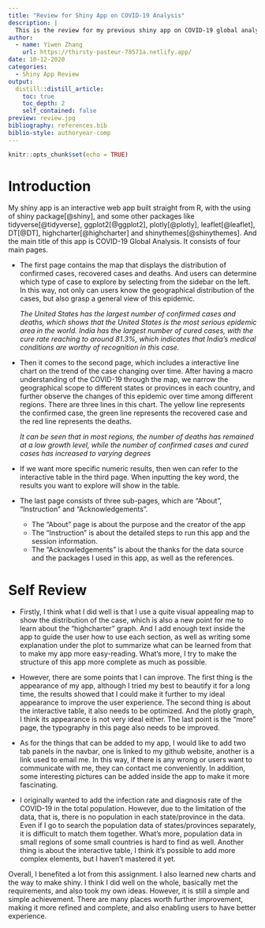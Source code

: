 ```yaml
---
title: "Review for Shiny App on COVID-19 Analysis"
description: |
  This is the review for my previous shiny app on COVID-19 global analysis. In this review, I will introduce the content of my app , then show both where it's done well, where it's worth improving, and what I might add next time. Hope you can enjoy when reading!
author:
  - name: Yiwen Zhang 
    url: https://thirsty-pasteur-78571a.netlify.app/
date: 10-12-2020
categories:
  - Shiny App Review
output:
  distill::distill_article:
    toc: true
    toc_depth: 2
    self_contained: false
preview: review.jpg
bibliography: references.bib
biblio-style: authoryear-comp
---
```


```r
knitr::opts_chunk$set(echo = TRUE)
```

# Introduction

My shiny app is an interactive web app built straight from R, with the using of shiny package[@shiny], and some other packages like tidyverse[@tidyverse], ggplot2[@ggplot2], plotly[@plotly], leaflet[@leaflet], DT[@DT], highcharter[@highcharter] and shinythemes[@shinythemes]. And the main title of this app is COVID-19 Global Analysis. It consists of four main pages.

- The first page contains the map that displays the distribution of confirmed cases, recovered cases and deaths. And users can determine which type of case to explore by selecting from the sidebar on the left. In this way, not only can users know the geographical distribution of the cases, but also grasp a general view of this epidemic. 

  *The United States has the largest number of confirmed cases and deaths, which shows that the United States is the most    serious epidemic area in the world. India has the largest number of cured cases, with the cure rate reaching to around    81.3%, which indicates that India's medical conditions are worthy of recognition in this case.*

- Then it comes to the second page, which includes a interactive line chart on the trend of the case changing over time. After having a macro understanding of the COVID-19 through the map, we narrow the geographical scope to different states or provinces in each country, and further observe the changes of this epidemic over time among different regions. 
There are three lines in this chart. The yellow line represents the confirmed case, the green line represents the recovered case and the red line represents the deaths. 

  *It can be seen that in most regions, the number of deaths has remained at a low growth level, while the number of         confirmed cases and cured cases has increased to varying degrees*

- If we want more specific numeric results, then wen can refer to the interactive table in the third page. When inputting the key word, the results you want to explore will show in the table.

- The last page consists of three sub-pages, which are "About", "Instruction" and "Acknowledgements".
  + The "About" page is about the purpose and the creator of the app
  + The "Instruction" is about the detailed steps to run this app and the session information.
  + The "Acknowledgements" is about the thanks for the data source and the packages I used in this app, as well as the        references.

# Self Review

- Firstly, I think what I did well is that I use a quite visual appealing map to show the distribution of the case, which is also a new point for me to learn about the "highcharter" graph. And I add enough text inside the app to guide the user how to use each section, as well as writing some explanation under the plot to summarize what can be learned from that to make my app more easy-reading. What's more, I try to make the structure of this app more complete as much as possible.

- However, there are some points that I can improve. The first thing is the appearance of my app, although I tried my best to beautify it for a long time, the results showed that I could make it further to my ideal appearance to improve the user experience. The second thing is about the interactive table, it also needs to be optimized. And the plotly graph, I think its appearance is not very ideal either. The last point is the "more" page, the typography in this page also needs to be improved.

- As for the things that can be added to my app, I would like to add two tab panels in the navbar, one is linked to my github website, another is a link used to email me. In this way, if there is any wrong or users want to communicate with me, they can contact me conveniently. In addition, some interesting pictures can be added inside the app to make it more fascinating.

- I originally wanted to add the infection rate and diagnosis rate of the COVID-19 in the total population. However, due to the limitation of the data, that is, there is no population in each state/province in the data. Even if I go to search the population data of states/provinces separately, it is difficult to match them together. What's more, population data in small regions of some small countries is hard to find as well. Another thing is about the interactive table, I think it's possible to add more complex elements, but I haven't mastered it yet.


Overall, I benefited a lot from this assignment. I also learned new charts and the way to make shiny. I think I did well on the whole, basically met the requirements, and also took my own ideas. However, it is still a simple and simple achievement. There are many places worth further improvement, making it more refined and complete, and also enabling users to have better experience.

